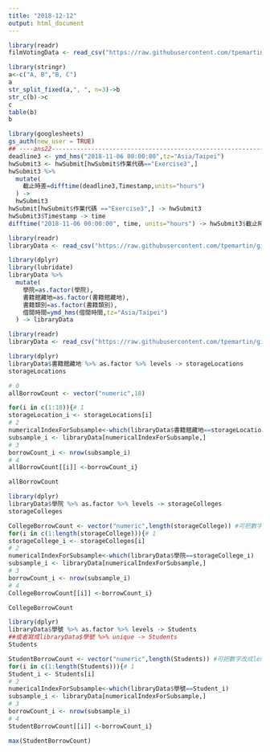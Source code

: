 ```yaml
---
title: "2018-12-12"
output: html_document
---
```

```r
library(readr)
filmVotingData <- read_csv("https://raw.githubusercontent.com/tpemartin/course-107-1-programming-for-data-science/master/data/%E7%AC%AC%E4%B8%89%E5%B1%86%E7%B6%93%E6%BF%9F%E6%92%AD%E5%AE%A2%E7%AB%B6%E8%B3%BD%E5%8F%83%E8%B3%BD%E4%BD%9C%E5%93%81%E6%8A%95%E7%A5%A8%E7%B5%90%E6%9E%9C%E6%A8%A3%E6%9C%AC%20-%20Sheet1.csv")

```



```r
library(stringr)
a<-c("A, B","B, C")
a
str_split_fixed(a,", ", n=3)->b
str_c(b)->c
c
table(b)
b
```
```r
library(googlesheets)
gs_auth(new_user = TRUE)
## ----ans22---------------------------------------------------------------
deadline3 <- ymd_hms("2018-11-06 00:00:00",tz="Asia/Taipei")
hwSubmit3 <- hwSubmit[hwSubmit$作業代碼=="Exercise3",]
hwSubmit3 %>%
  mutate(
    截止時差=difftime(deadline3,Timestamp,units="hours")
  ) -> 
  hwSubmit3
hwSubmit[hwSubmit$作業代碼 =="Exercise3",] -> hwSubmit3
hwSubmit3$Timestamp -> time
difftime("2018-11-06 00:00:00", time, units="hours") -> hwSubmit3$截止時差

```

```r
library(readr)
libraryData <- read_csv("https://raw.githubusercontent.com/tpemartin/github-data/master/library100_102.csv")
```

```r
library(dplyr)
library(lubridate)
libraryData %>%
  mutate(
    學院=as.factor(學院),
    書籍館藏地=as.factor(書籍館藏地),
    書籍類別=as.factor(書籍類別),
    借閱時間=ymd_hms(借閱時間,tz="Asia/Taipei")
  ) -> libraryData
```

```r
library(readr)
libraryData <- read_csv("https://raw.githubusercontent.com/tpemartin/github-data/master/library100_102.csv")
```

```r
library(dplyr)
libraryData$書籍館藏地 %>% as.factor %>% levels -> storageLocations
storageLocations
```

```r
# 0
allBorrowCount <- vector("numeric",18)
```

```r
for(i in c(1:18)){# 1
storageLocation_i <- storageLocations[i] 
# 2
numericalIndexForSubsample<-which(libraryData$書籍館藏地==storageLocation_i)
subsample_i <- libraryData[numericalIndexForSubsample,]
# 3
borrowCount_i <- nrow(subsample_i)
# 4
allBorrowCount[[i]] <-borrowCount_i}

allBorrowCount
```

```r
library(dplyr)
libraryData$學院 %>% as.factor %>% levels -> storageColleges
storageColleges
```

```r
CollegeBorrowCount <- vector("numeric",length(storageCollege)) #可把數字改成length()
for(i in c(1:length(storageCollege))){# 1
storageCollege_i <- storageColleges[i] 
# 2
numericalIndexForSubsample<-which(libraryData$學院==storageCollege_i)
subsample_i <- libraryData[numericalIndexForSubsample,]
# 3
borrowCount_i <- nrow(subsample_i)
# 4
CollegeBorrowCount[[i]] <-borrowCount_i}

CollegeBorrowCount

```


```r
library(dplyr)
libraryData$學號 %>% as.factor %>% levels -> Students
##或者寫成libraryData$學號 %>% unique -> Students
Students
```

```r
StudentBorrowCount <- vector("numeric",length(Students)) #可把數字改成length()
for(i in c(1:length(Students))){# 1
Student_i <- Students[i] 
# 2
numericalIndexForSubsample<-which(libraryData$學號==Student_i)
subsample_i <- libraryData[numericalIndexForSubsample,]
# 3
borrowCount_i <- nrow(subsample_i)
# 4
StudentBorrowCount[[i]] <-borrowCount_i}

max(StudentBorrowCount)
```

